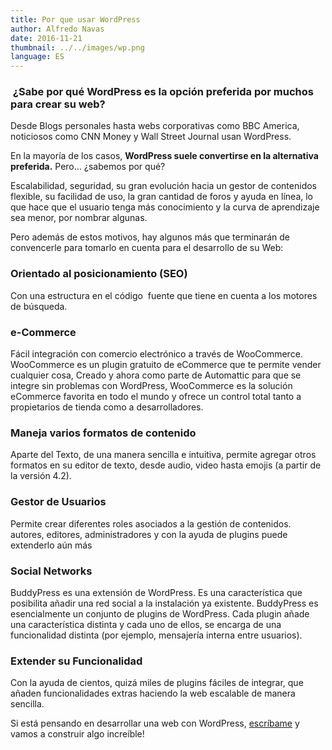 ```yaml
---
title: Por que usar WordPress
author: Alfredo Navas
date: 2016-11-21
thumbnail: ../../images/wp.png
language: ES
---
```


###  ¿Sabe por qué WordPress es la opción preferida por muchos para crear su web?

Desde Blogs personales hasta webs corporativas como BBC America, noticiosos como CNN Money y Wall Street Journal usan WordPress.

En la mayoría de los casos, **WordPress suele convertirse en la alternativa preferida.** Pero… ¿sabemos por qué?

Escalabilidad, seguridad, su gran evolución hacia un gestor de contenidos flexible, su facilidad de uso, la gran cantidad de foros y ayuda en línea, lo que hace que el usuario tenga más conocimiento y la curva de aprendizaje sea menor, por nombrar algunas.

Pero además de estos motivos, hay algunos más que terminarán de convencerle para tomarlo en cuenta para el desarrollo de su Web:

### Orientado al posicionamiento (SEO)

Con una estructura en el código  fuente que tiene en cuenta a los motores de búsqueda.


### e-Commerce

Fácil integración con comercio electrónico a través de WooCommerce. WooCommerce es un plugin gratuito de eCommerce que te permite vender cualquier cosa, Creado y ahora como parte de Automattic para que se integre sin problemas con WordPress, WooCommerce es la solución eCommerce favorita en todo el mundo y ofrece un control total tanto a propietarios de tienda como a desarrolladores.

### Maneja varios formatos de contenido

Aparte del Texto, de una manera sencilla e intuitiva, permite agregar otros formatos en su editor de texto, desde audio, video hasta emojis (a partir de la versión 4.2).

### Gestor de Usuarios

Permite crear diferentes roles asociados a la gestión de contenidos. autores, editores, administradores y con la ayuda de plugins puede extenderlo aún más


### Social Networks

BuddyPress es una extensión de WordPress. Es una característica que posibilita añadir una red social a la instalación ya existente. BuddyPress es esencialmente un conjunto de plugins de WordPress. Cada plugin añade una característica distinta y cada uno de ellos, se encarga de una funcionalidad distinta (por ejemplo, mensajería interna entre usuarios).

### Extender su Funcionalidad

Con la ayuda de cientos, quizá miles de plugins fáciles de integrar, que añaden funcionalidades extras haciendo la web escalable de manera sencilla.

Si está pensando en desarrollar una web con WordPress, [escríbame](mailto:elpuas@gmail.com) y vamos a construir algo increíble!
